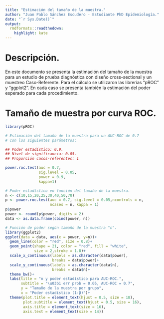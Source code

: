 ---
title: "Estimación del tamaño de la muestra."
author: "Juan Pablo Sánchez Escudero - Estudiante PhD Epidemiología."
date: "`r Sys.Date()`"
output:
  rmdformats::readthedown:
    highlight: kate
---

# Descripción. 

En este documento se presenta la estimación del tamaño de la muestra para un estudio de prueba diagnóstica con diseño cross-sectional y un muestreo Caso-Referente. Para el cálculo se utilizaron las librerías "pROC" y "ggplot2". En cada caso se presenta también la estimación del poder esperado para cada procedimiento.

# Tamaño de muestra por curva ROC. 
 
```{r, echo=FALSE}
library(pROC)

# Estimación del tamaño de la muestra para un AUC-ROC de 0.7
# con los siguientes parámetros: 

## Poder estadístico: 0.9.
## Nivel de significancia: 0.05.
## Proporción casos-referentes: 1

power.roc.test(auc = 0.7,
               sig.level = 0.05,
               power = 0.9,
               kappa=1)

# Poder estadístico en función del tamaño de la muestra. 
n <- c(10,15,20,25,30,40,50,70)
p <- power.roc.test(auc = 0.7, sig.level = 0.05,ncontrols = n,
                    ncases = n, kappa = 1)
p$power
power <- round(p$power, digits = 2) 
data <- as.data.frame(cbind(power, n))

# Función de poder según tamaño de la muestra "n".
library(ggplot2)
ggplot(data = data, aes(x = power, y=n))+
  geom_line(color = "red", size = 0.8)+
  geom_point(shape = 21, color = "red", fill = "white",
             size = 2,stroke = 1.8)+
  scale_x_continuous(labels = as.character(data$power),
                     breaks = data$power)+
  scale_y_continuous(labels = as.character(data$n),
                     breaks = data$n)+
  theme_bw()+
  labs(title = "n y poder estadístico para AUC-ROC.",
       subtitle = "\u03b1 err prob = 0.05, AUC-ROC = 0.7",
       y = "Tamaño de la muestra por grupo",
       x = "Poder estadístico (1-β)")+
  theme(plot.title = element_text(hjust = 0.5, size = 18),
        plot.subtitle = element_text(hjust = 0.5, size = 16),
        axis.title = element_text(size = 16),
        axis.text = element_text(size = 14))
``` 
